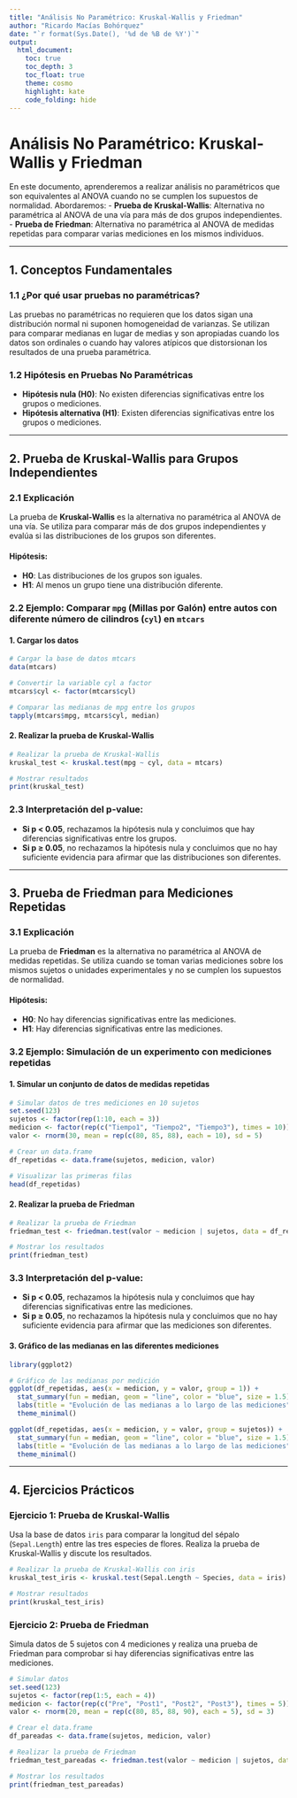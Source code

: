 ---
title: "Análisis No Paramétrico: Kruskal-Wallis y Friedman"
author: "Ricardo Macías Bohórquez"
date: "`r format(Sys.Date(), '%d de %B de %Y')`"
output: 
  html_document:
    toc: true
    toc_depth: 3
    toc_float: true
    theme: cosmo
    highlight: kate
    code_folding: hide
---

# Análisis No Paramétrico: Kruskal-Wallis y Friedman

En este documento, aprenderemos a realizar análisis no paramétricos que son equivalentes al ANOVA cuando no se cumplen los supuestos de normalidad. Abordaremos:
- **Prueba de Kruskal-Wallis**: Alternativa no paramétrica al ANOVA de una vía para más de dos grupos independientes.
- **Prueba de Friedman**: Alternativa no paramétrica al ANOVA de medidas repetidas para comparar varias mediciones en los mismos individuos.

---

## 1. Conceptos Fundamentales

### 1.1 ¿Por qué usar pruebas no paramétricas?

Las pruebas no paramétricas no requieren que los datos sigan una distribución normal ni suponen homogeneidad de varianzas. Se utilizan para comparar medianas en lugar de medias y son apropiadas cuando los datos son ordinales o cuando hay valores atípicos que distorsionan los resultados de una prueba paramétrica.

### 1.2 Hipótesis en Pruebas No Paramétricas

- **Hipótesis nula (H0)**: No existen diferencias significativas entre los grupos o mediciones.
- **Hipótesis alternativa (H1)**: Existen diferencias significativas entre los grupos o mediciones.

---

## 2. Prueba de Kruskal-Wallis para Grupos Independientes

### 2.1 Explicación

La prueba de **Kruskal-Wallis** es la alternativa no paramétrica al ANOVA de una vía. Se utiliza para comparar más de dos grupos independientes y evalúa si las distribuciones de los grupos son diferentes.

#### **Hipótesis**:
- **H0**: Las distribuciones de los grupos son iguales.
- **H1**: Al menos un grupo tiene una distribución diferente.

### 2.2 Ejemplo: Comparar `mpg` (Millas por Galón) entre autos con diferente número de cilindros (`cyl`) en `mtcars`

#### 1. Cargar los datos

```{r}
# Cargar la base de datos mtcars
data(mtcars)

# Convertir la variable cyl a factor
mtcars$cyl <- factor(mtcars$cyl)

# Comparar las medianas de mpg entre los grupos
tapply(mtcars$mpg, mtcars$cyl, median)
```

#### 2. Realizar la prueba de Kruskal-Wallis

```{r}
# Realizar la prueba de Kruskal-Wallis
kruskal_test <- kruskal.test(mpg ~ cyl, data = mtcars)

# Mostrar resultados
print(kruskal_test)
```

### 2.3 Interpretación del p-value:
- **Si p < 0.05**, rechazamos la hipótesis nula y concluimos que hay diferencias significativas entre los grupos.
- **Si p ≥ 0.05**, no rechazamos la hipótesis nula y concluimos que no hay suficiente evidencia para afirmar que las distribuciones son diferentes.

---

## 3. Prueba de Friedman para Mediciones Repetidas

### 3.1 Explicación

La prueba de **Friedman** es la alternativa no paramétrica al ANOVA de medidas repetidas. Se utiliza cuando se toman varias mediciones sobre los mismos sujetos o unidades experimentales y no se cumplen los supuestos de normalidad.

#### **Hipótesis**:
- **H0**: No hay diferencias significativas entre las mediciones.
- **H1**: Hay diferencias significativas entre las mediciones.

### 3.2 Ejemplo: Simulación de un experimento con mediciones repetidas

#### 1. Simular un conjunto de datos de medidas repetidas

```{r}
# Simular datos de tres mediciones en 10 sujetos
set.seed(123)
sujetos <- factor(rep(1:10, each = 3))
medicion <- factor(rep(c("Tiempo1", "Tiempo2", "Tiempo3"), times = 10))
valor <- rnorm(30, mean = rep(c(80, 85, 88), each = 10), sd = 5)

# Crear un data.frame
df_repetidas <- data.frame(sujetos, medicion, valor)

# Visualizar las primeras filas
head(df_repetidas)
```

#### 2. Realizar la prueba de Friedman

```{r}
# Realizar la prueba de Friedman
friedman_test <- friedman.test(valor ~ medicion | sujetos, data = df_repetidas)

# Mostrar los resultados
print(friedman_test)
```

### 3.3 Interpretación del p-value:
- **Si p < 0.05**, rechazamos la hipótesis nula y concluimos que hay diferencias significativas entre las mediciones.
- **Si p ≥ 0.05**, no rechazamos la hipótesis nula y concluimos que no hay suficiente evidencia para afirmar que las mediciones son diferentes.

#### 3. Gráfico de las medianas en las diferentes mediciones

```{r}
library(ggplot2)

# Gráfico de las medianas por medición
ggplot(df_repetidas, aes(x = medicion, y = valor, group = 1)) +
  stat_summary(fun = median, geom = "line", color = "blue", size = 1.5) +
  labs(title = "Evolución de las medianas a lo largo de las mediciones", x = "Medición", y = "Mediana del valor") +
  theme_minimal()

ggplot(df_repetidas, aes(x = medicion, y = valor, group = sujetos)) +
  stat_summary(fun = median, geom = "line", color = "blue", size = 1.5) +
  labs(title = "Evolución de las medianas a lo largo de las mediciones", x = "Medición", y = "Mediana del valor") +
  theme_minimal()

```

---

## 4. Ejercicios Prácticos

### **Ejercicio 1**: Prueba de Kruskal-Wallis

Usa la base de datos `iris` para comparar la longitud del sépalo (`Sepal.Length`) entre las tres especies de flores. Realiza la prueba de Kruskal-Wallis y discute los resultados.

```{r}
# Realizar la prueba de Kruskal-Wallis con iris
kruskal_test_iris <- kruskal.test(Sepal.Length ~ Species, data = iris)

# Mostrar resultados
print(kruskal_test_iris)
```

### **Ejercicio 2**: Prueba de Friedman

Simula datos de 5 sujetos con 4 mediciones y realiza una prueba de Friedman para comprobar si hay diferencias significativas entre las mediciones.

```{r}
# Simular datos
set.seed(123)
sujetos <- factor(rep(1:5, each = 4))
medicion <- factor(rep(c("Pre", "Post1", "Post2", "Post3"), times = 5))
valor <- rnorm(20, mean = rep(c(80, 85, 88, 90), each = 5), sd = 3)

# Crear el data.frame
df_pareadas <- data.frame(sujetos, medicion, valor)

# Realizar la prueba de Friedman
friedman_test_pareadas <- friedman.test(valor ~ medicion | sujetos, data = df_pareadas)

# Mostrar los resultados
print(friedman_test_pareadas)
```

